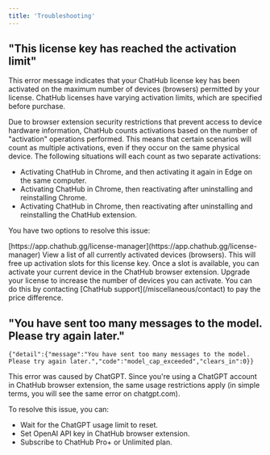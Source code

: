 ```yaml
---
title: 'Troubleshooting'
---
```


## "This license key has reached the activation limit"

This error message indicates that your ChatHub license key has been activated on the maximum number of devices (browsers) permitted by your license. ChatHub licenses have varying activation limits, which are specified before purchase.

Due to browser extension security restrictions that prevent access to device hardware information, ChatHub counts activations based on the number of "activation" operations performed. This means that certain scenarios will count as multiple activations, even if they occur on the same physical device. The following situations will each count as two separate activations:

* Activating ChatHub in Chrome, and then activating it again in Edge on the same computer.
* Activating ChatHub in Chrome, then reactivating after uninstalling and reinstalling Chrome.
* Activating ChatHub in Chrome, then reactivating after uninstalling and reinstalling the ChatHub extension.

You have two options to resolve this issue:

<AccordionGroup>
	<Accordion title="Use the License Manager Tool">
	<Steps>
		<Step title="Open the License Manager tool">
			[https://app.chathub.gg/license-manager](https://app.chathub.gg/license-manager)
		</Step>
		<Step title="Enter your license key">
			View a list of all currently activated devices (browsers).
		</Step>
		<Step title="Remove one or more devices from the list">
			This will free up activation slots for this license key.
		</Step>
		<Step title="Activate your current device">
			Once a slot is available, you can activate your current device in the ChatHub browser extension.
		</Step>
	</Steps>
	</Accordion>
	 <Accordion title="Upgrade Your License">
		Upgrade your license to increase the number of devices you can activate. You can do this by contacting [ChatHub support](/miscellaneous/contact) to pay the price difference.
	</Accordion>
</AccordionGroup>

## "You have sent too many messages to the model. Please try again later."

`{"detail":{"message":"You have sent too many messages to the model. Please try again later.","code":"model_cap_exceeded","clears_in":0}}`

This error was caused by ChatGPT. Since you're using a ChatGPT account in ChatHub browser extension, the same usage restrictions apply (in simple terms, you will see the same error on chatgpt.com).

To resolve this issue, you can:

- Wait for the ChatGPT usage limit to reset.
- Set OpenAI API key in ChatHub browser extension.
- Subscribe to ChatHub Pro+ or Unlimited plan.
